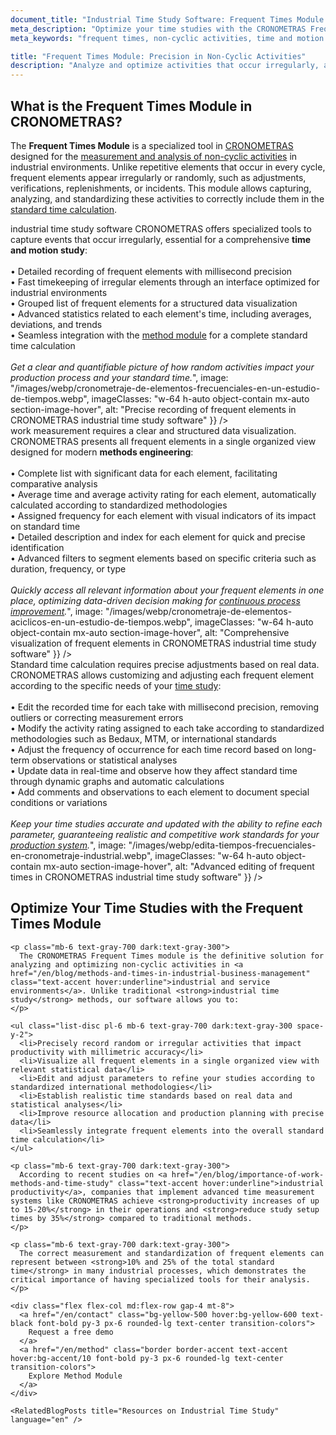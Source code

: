 ```yaml
---
document_title: "Industrial Time Study Software: Frequent Times Module for Method and Time Studies | CRONOMETRAS"
meta_description: "Optimize your time studies with the CRONOMETRAS Frequent Times module. Measure, analyze, and improve non-cyclic or random activities in your industrial processes for accurate standard time calculation."
meta_keywords: "frequent times, non-cyclic activities, time and motion study, frequency analysis, industrial time study, productivity, process optimization, industrial time study software, work measurement, standard time, acyclic elements, irregular elements, methods engineering"

title: "Frequent Times Module: Precision in Non-Cyclic Activities"
description: "Analyze and optimize activities that occur irregularly, acyclically, or randomly in your industrial process. Improve productivity by identifying patterns and establishing precise standards for exact standard time calculation."
---
```


<div class="bg-white dark:bg-gray-800 rounded-lg shadow-lg p-8 mb-12">
  <h2 class="text-2xl font-bold mb-4 text-gray-800 dark:text-white">What is the Frequent Times Module in CRONOMETRAS?</h2>

  <p class="mb-6 text-gray-700 dark:text-gray-300">
    The <strong>Frequent Times Module</strong> is a specialized tool in <a href="/en/features" class="text-accent hover:underline">CRONOMETRAS</a> designed for the <a href="/en/blog/timing-of-frequency-elements" class="text-accent hover:underline">measurement and analysis of non-cyclic activities</a> in industrial environments. Unlike repetitive elements that occur in every cycle, frequent elements appear irregularly or randomly, such as adjustments, verifications, replenishments, or incidents. This module allows capturing, analyzing, and standardizing these activities to correctly include them in the <a href="/en/blog/importance-standard-time-productivity-profitability" class="text-accent hover:underline">standard time calculation</a>.
  </p>
</div>

<Section
  section={{
    title: "Precise Recording of Acyclic Activities for Complete Time Studies",
    content: "The <strong>industrial time study software</strong> CRONOMETRAS offers specialized tools to capture events that occur irregularly, essential for a comprehensive <strong>time and motion study</strong>:<br/><br/>• Detailed recording of frequent elements with millisecond precision<br/>• Fast timekeeping of irregular elements through an interface optimized for industrial environments<br/>• Grouped list of frequent elements for a structured data visualization<br/>• Advanced statistics related to each element's time, including averages, deviations, and trends<br/>• Seamless integration with the <a href='/en/method' class='text-accent hover:underline'>method module</a> for a complete standard time calculation<br/><br/><i>Get a clear and quantifiable picture of how random activities impact your production process and your standard time.</i>",
    image: "/images/webp/cronometraje-de-elementos-frecuenciales-en-un-estudio-de-tiempos.webp",
    imageClasses: "w-64 h-auto object-contain mx-auto section-image-hover",
    alt: "Precise recording of frequent elements in CRONOMETRAS industrial time study software"
  }}
/>

<Section
  section={{
    title: "Comprehensive Visualization of Frequent Elements for Advanced Analysis",
    content: "Effective <strong>work measurement</strong> requires a clear and structured data visualization. CRONOMETRAS presents all frequent elements in a single organized view designed for modern <strong>methods engineering</strong>:<br/><br/>• Complete list with significant data for each element, facilitating comparative analysis<br/>• Average time and average activity rating for each element, automatically calculated according to standardized methodologies<br/>• Assigned frequency for each element with visual indicators of its impact on standard time<br/>• Detailed description and index for each element for quick and precise identification<br/>• Advanced filters to segment elements based on specific criteria such as duration, frequency, or type<br/><br/><i>Quickly access all relevant information about your frequent elements in one place, optimizing data-driven decision making for <a href='/en/blog/importance-of-work-methods-and-time-study' class='text-accent hover:underline'>continuous process improvement</a>.</i>",
    image: "/images/webp/cronometraje-de-elementos-aciclicos-en-un-estudio-de-tiempos.webp",
    imageClasses: "w-64 h-auto object-contain mx-auto section-image-hover",
    alt: "Comprehensive visualization of frequent elements in CRONOMETRAS industrial time study software"
  }}
/>

<Section
  section={{
    title: "Flexible Editing of Frequent Elements for Accurate Standard Time Calculations",
    content: "<strong>Standard time calculation</strong> requires precise adjustments based on real data. CRONOMETRAS allows customizing and adjusting each frequent element according to the specific needs of your <a href='/en/blog/stages-of-time-study-in-industrial-time-measurement' class='text-accent hover:underline'>time study</a>:<br/><br/>• Edit the recorded time for each take with millisecond precision, removing outliers or correcting measurement errors<br/>• Modify the activity rating assigned to each take according to standardized methodologies such as Bedaux, MTM, or international standards<br/>• Adjust the frequency of occurrence for each time record based on long-term observations or statistical analyses<br/>• Update data in real-time and observe how they affect standard time through dynamic graphs and automatic calculations<br/>• Add comments and observations to each element to document special conditions or variations<br/><br/><i>Keep your time studies accurate and updated with the ability to refine each parameter, guaranteeing realistic and competitive work standards for your <a href='/en/blog/optimization-of-production-systems-key-to-industrial-efficiency' class='text-accent hover:underline'>production system</a>.</i>",
    image: "/images/webp/edita-tiempos-frecuenciales-en-cronometraje-industrial.webp",
    imageClasses: "w-64 h-auto object-contain mx-auto section-image-hover",
    alt: "Advanced editing of frequent times in CRONOMETRAS industrial time study software"
  }}
/>

<div class="container mx-auto my-12 px-4">
  <div class="bg-white dark:bg-gray-800 rounded-lg shadow-lg p-8">
    <h2 class="text-2xl font-bold mb-6 text-gray-800 dark:text-white">Optimize Your Time Studies with the Frequent Times Module</h2>

    <p class="mb-6 text-gray-700 dark:text-gray-300">
      The CRONOMETRAS Frequent Times module is the definitive solution for analyzing and optimizing non-cyclic activities in <a href="/en/blog/methods-and-times-in-industrial-business-management" class="text-accent hover:underline">industrial and service environments</a>. Unlike traditional <strong>industrial time study</strong> methods, our software allows you to:
    </p>

    <ul class="list-disc pl-6 mb-6 text-gray-700 dark:text-gray-300 space-y-2">
      <li>Precisely record random or irregular activities that impact productivity with millimetric accuracy</li>
      <li>Visualize all frequent elements in a single organized view with relevant statistical data</li>
      <li>Edit and adjust parameters to refine your studies according to standardized international methodologies</li>
      <li>Establish realistic time standards based on real data and statistical analyses</li>
      <li>Improve resource allocation and production planning with precise data</li>
      <li>Seamlessly integrate frequent elements into the overall standard time calculation</li>
    </ul>

    <p class="mb-6 text-gray-700 dark:text-gray-300">
      According to recent studies on <a href="/en/blog/importance-of-work-methods-and-time-study" class="text-accent hover:underline">industrial productivity</a>, companies that implement advanced time measurement systems like CRONOMETRAS achieve <strong>productivity increases of up to 15-20%</strong> in their operations and <strong>reduce study setup times by 35%</strong> compared to traditional methods.
    </p>

    <p class="mb-6 text-gray-700 dark:text-gray-300">
      The correct measurement and standardization of frequent elements can represent between <strong>10% and 25% of the total standard time</strong> in many industrial processes, which demonstrates the critical importance of having specialized tools for their analysis.
    </p>

    <div class="flex flex-col md:flex-row gap-4 mt-8">
      <a href="/en/contact" class="bg-yellow-500 hover:bg-yellow-600 text-black font-bold py-3 px-6 rounded-lg text-center transition-colors">
        Request a free demo
      </a>
      <a href="/en/method" class="border border-accent text-accent hover:bg-accent/10 font-bold py-3 px-6 rounded-lg text-center transition-colors">
        Explore Method Module
      </a>
    </div>

    <RelatedBlogPosts title="Resources on Industrial Time Study" language="en" />
  </div>
</div>